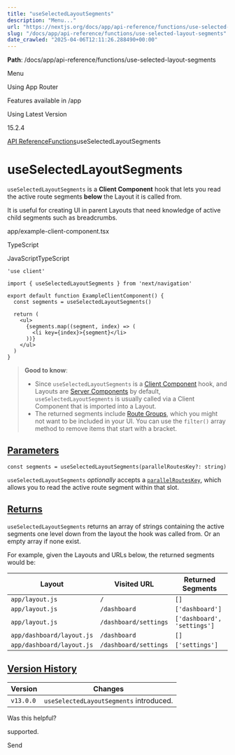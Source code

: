 ---
title: "useSelectedLayoutSegments"
description: "Menu..."
url: "https://nextjs.org/docs/app/api-reference/functions/use-selected-layout-segments"
slug: "/docs/app/api-reference/functions/use-selected-layout-segments"
date_crawled: "2025-04-06T12:11:26.288490+00:00"
---

**Path**: /docs/app/api-reference/functions/use-selected-layout-segments

Menu

Using App Router

Features available in /app

Using Latest Version

15.2.4

[API Reference](/docs/app/api-reference)[Functions](/docs/app/api-reference/functions)useSelectedLayoutSegments

# useSelectedLayoutSegments

`useSelectedLayoutSegments` is a **Client Component** hook that lets you read the active route segments **below** the Layout it is called from.

It is useful for creating UI in parent Layouts that need knowledge of active child segments such as breadcrumbs.

app/example-client-component.tsx

TypeScript

JavaScriptTypeScript

```
'use client'
 
import { useSelectedLayoutSegments } from 'next/navigation'
 
export default function ExampleClientComponent() {
  const segments = useSelectedLayoutSegments()
 
  return (
    <ul>
      {segments.map((segment, index) => (
        <li key={index}>{segment}</li>
      ))}
    </ul>
  )
}
```

> **Good to know**:
>
> * Since `useSelectedLayoutSegments` is a [Client Component](/docs/app/building-your-application/rendering/client-components) hook, and Layouts are [Server Components](/docs/app/building-your-application/rendering/server-components) by default, `useSelectedLayoutSegments` is usually called via a Client Component that is imported into a Layout.
> * The returned segments include [Route Groups](/docs/app/building-your-application/routing/route-groups), which you might not want to be included in your UI. You can use the `filter()` array method to remove items that start with a bracket.

## [Parameters](#parameters)

```
const segments = useSelectedLayoutSegments(parallelRoutesKey?: string)
```

`useSelectedLayoutSegments` *optionally* accepts a [`parallelRoutesKey`](/docs/app/building-your-application/routing/parallel-routes#useselectedlayoutsegments), which allows you to read the active route segment within that slot.

## [Returns](#returns)

`useSelectedLayoutSegments` returns an array of strings containing the active segments one level down from the layout the hook was called from. Or an empty array if none exist.

For example, given the Layouts and URLs below, the returned segments would be:

| Layout | Visited URL | Returned Segments |
| --- | --- | --- |
| `app/layout.js` | `/` | `[]` |
| `app/layout.js` | `/dashboard` | `['dashboard']` |
| `app/layout.js` | `/dashboard/settings` | `['dashboard', 'settings']` |
| `app/dashboard/layout.js` | `/dashboard` | `[]` |
| `app/dashboard/layout.js` | `/dashboard/settings` | `['settings']` |

## [Version History](#version-history)

| Version | Changes |
| --- | --- |
| `v13.0.0` | `useSelectedLayoutSegments` introduced. |

Was this helpful?

supported.

Send